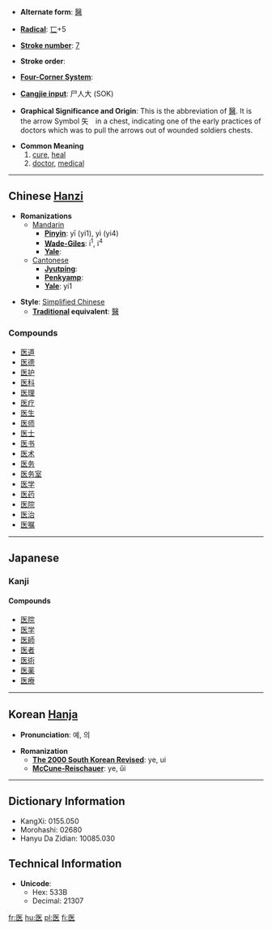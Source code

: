 * '''Alternate form''': [[醫]]

* '''[[Wiktionary:Chinese radical index| Radical]]''': [[Wiktionary:Chinese radical index 匸|匸]]+5

* '''[[Wiktionary:Chinese total strokes index|Stroke number]]''': [[Wiktionary:Chinese total strokes index 7|7]]

* '''Stroke order''': 

* '''[[Wiktionary:Chinese four corner index|Four-Corner System]]''': 

* '''[[Wiktionary:Chinese Cangjie index|Cangjie input]]''': 尸人大 (SOK)

* '''Graphical Significance and Origin''': This is the abbreviation of [[醫]]. It is the arrow Symbol 矢　in a chest, indicating one of the early practices of doctors which was to pull the arrows out of wounded soldiers chests.

* '''Common Meaning'''
*#[[cure]], [[heal]]
*# [[doctor]], [[medical]]

----

== Chinese [[Hanzi]] ==

* '''Romanizations'''
** [[Mandarin]]
*** '''[[Pinyin]]''': yī (yi1), yì (yi4)
*** '''[[Wade-Giles]]''': i<sup>1</sup>, i<sup>4</sup>
*** '''[[Yale]]''': 
**[[Cantonese]]
***'''[[Jyutping]]''':
***'''[[Penkyamp]]''': 
***'''[[Yale]]''': yi1

* '''Style''': [[Simplified Chinese]] 
** '''[[Traditional Chinese|Traditional]] equivalent''': [[醫]]

===Compounds===
*[[医道]]
*[[医德]]
*[[医护]]
*[[医科]]
*[[医理]]
*[[医疗]]
*[[医生]]
*[[医师]]
*[[医士]]
*[[医书]]
*[[医术]]
*[[医务]]
*[[医务室]]
*[[医学]]
*[[医药]]
*[[医院]]
*[[医治]]
*[[医嘱]]

----

== Japanese ==
===Kanji===
{{kanji|[[い]] ([[i]])|[[いやす]] ([[iyasu]]), [[くすし]] ([[kusushi]])}}

====Compounds====
*[[医院]]
*[[医学]]
*[[医師]]
*[[医者]]
*[[医術]]
*[[医薬]]
*[[医療]]


----

== Korean [[Hanja]] ==

* '''Pronunciation''': 예, 의

* '''Romanization'''
** '''[[The 2000 South Korean Revised Romanization|The 2000 South Korean Revised]]''': ye, ui
** '''[[McCune-Reischauer]]''': ye, ŭi

----

== Dictionary Information ==

* KangXi: 0155.050
* Morohashi: 02680
* Hanyu Da Zidian: 10085.030

== Technical Information ==

* '''Unicode''':
** Hex: 533B
** Decimal: 21307

[[fr:医]]
[[hu:医]]
[[pl:医]]
[[fi:医]]